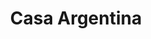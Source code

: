 ---
  title: Casa Argentina
  slug: casa-argentina
  year: 2022
  excerpt: LoremIpsum
  location: Guadalajara, Jalisco
  variant: project
  embeddedImages:
    - casa_argentina_00001.jpg
    - casa_argentina_00002.jpg
    - casa_argentina_00003.jpg
    - casa_argentina_00004.jpg
    - casa_argentina_00005.jpg
    - casa_argentina_00006.jpg
    - casa_argentina_00007.jpg
    - casa_argentina_00008.jpg
    - casa_argentina_00009.jpg
    - casa_argentina_00010.jpg
    - casa_argentina_00011.jpg
---